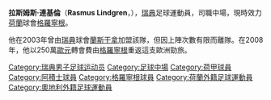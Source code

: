 {{noteTA
|G1=足球
|1=zh-hans:阿贾克斯;zh-hk:阿積士;zh-tw:阿賈克斯;}}
{{Football player infobox
| playername = 拉斯姆斯·連基倫<br>Rasmus Lindgren
| image = [[File:Rasmus-Lindgren.jpg|250px]]
| fullname = 拉斯姆斯·連基倫
| englishfullname = Rasmus Lindgren
| height = {{height|m=1.8}} 
| dateofbirth = {{birth date and age|1984|11|29}}
| cityofbirth = [[:eb:Landskrona|蘭斯克魯納]]
| countryofbirth = [[瑞典|瑞典]]
| currentclub = [[格羅寧根足球俱乐部|格羅寧根]]
| clubnumber = 21
| position = [[中場|中場]]
| youthyears = 2002-03
| youthclubs = [[蘭斯干拿足球會|蘭斯干拿]]
| years = 2003-05<br>2005-08<br>2008-11<BR>2011-12<BR>2013-
| clubs = [[阿積士|阿積士]]<br>[[格羅寧根足球俱乐部|格羅寧根]]<br>[[阿積士|阿積士]]<BR>[[薩爾斯堡|薩爾斯堡]]<BR>[[格羅寧根足球俱乐部|格羅寧根]]
| caps(goals) = {{0}}4 (0)<br/>82 (4)<br/>54 (6)<BR>20 (1)<BR>14 (0)
| nationalyears = 2005-06<br>2008-09
| nationalteam = [[瑞典21歲以下國家足球隊|瑞典U21]]<br>[[瑞典國家足球隊|瑞典]]
| nationalcaps(goals) = {{0}}9 (0)<br>{{0}}2 (0)
| pcupdate = 2010年3月5日 (五) 09:01 (UTC)
| ntupdate = 2010年3月5日 (五) 09:01 (UTC)
}}	
'''拉斯姆斯·連基倫'''（'''Rasmus Lindgren'''，{{bd|1984年|11月29日|catidx=Lindgren, Rasmus}}），[[瑞典|瑞典]]足球運動員，司職中場，現時效力[[荷蘭|荷蘭]]球會[[格羅寧根足球俱乐部|格羅寧根]]。

他在2003年曾由[[瑞典|瑞典]]球會[[蘭斯干拿足球會|蘭斯干拿]]加盟該隊，但因上陣次數有限而離隊。在2008年，他以250萬[[歐元|歐元]]轉會費由[[格羅寧根足球俱乐部|格羅寧根]]重返這支歐洲勁旅。



{{DEFAULTSORT:Lindgren, Rasmus}}
[[Category:瑞典男子足球运动员|Category:瑞典男子足球运动员]]
[[Category:足球中場|Category:足球中場]]
[[Category:荷甲球員|Category:荷甲球員]]
[[Category:阿積士球員|Category:阿積士球員]]
[[Category:格羅寧根球員|Category:格羅寧根球員]]
[[Category:荷蘭外籍足球運動員|Category:荷蘭外籍足球運動員]]
[[Category:奧地利外籍足球運動員|Category:奧地利外籍足球運動員]]